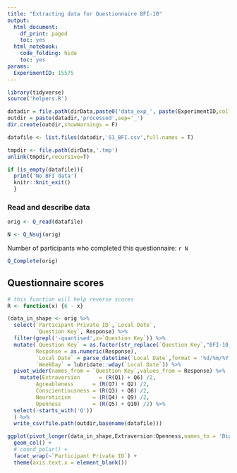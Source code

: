 ```yaml
---
title: "Extracting data for Questionnaire BFI-10"
output:
  html_document:
    df_print: paged
    toc: yes
  html_notebook:
    code_folding: hide
    toc: yes
params:
  ExperimentID: 15575
---
```


<!-- # This is the Blursday database paper source code. -->
<!-- # This code was used to prepare the following article: -->
<!-- # XXX Ref. to add XXX -->
<!-- # -->
<!-- # The live application of the server can be accessed at  -->
<!-- # https://dnacombo.shinyapps.io/Blursday/ -->
<!-- # This code is publicly available at -->
<!-- # https://github.com/dnacombo/TSDshiny -->

<!-- #     Copyright (C) 2021  Maximilien Chaumon -->
<!-- # -->
<!-- #     This program is free software: you can redistribute it and/or modify -->
<!-- #     it under the terms of the GNU General Public License as published by -->
<!-- #     the Free Software Foundation, either version 3 of the License, or -->
<!-- #     (at your option) any later version. -->
<!-- # -->
<!-- #     This program is distributed in the hope that it will be useful, -->
<!-- #     but WITHOUT ANY WARRANTY; without even the implied warranty of -->
<!-- #     MERCHANTABILITY or FITNESS FOR A PARTICULAR PURPOSE.  See the -->
<!-- #     GNU General Public License for more details. -->
<!-- # -->
<!-- #     You should have received a copy of the GNU General Public License -->
<!-- #     along with this program.  If not, see <http://www.gnu.org/licenses/>. -->

```r
library(tidyverse)
source('helpers.R')
```

```r

datadir = file.path(dirData,paste0('data_exp_', paste(ExperimentID,collapse='-'), '_', ExperimentName[1]))
outdir = paste(datadir,'processed',sep='_')
dir.create(outdir,showWarnings = F)

datafile <- list.files(datadir,'S1_BFI.csv',full.names = T)

tmpdir <- file.path(dirData,'.tmp')
unlink(tmpdir,recursive=T)

if (is_empty(datafile)){
  print('No BFI data')
  knitr::knit_exit()
  }
```

### Read and describe data

```r

orig <- Q_read(datafile)

N <- Q_Nsuj(orig)


```

Number of participants who completed this questionnaire:
`r N`

```r

Q_Complete(orig)

```

## Questionnaire scores

```r

# this function will help reverse scores
R <- function(x) {6 - x}

(data_in_shape <- orig %>%
  select(`Participant Private ID`,`Local Date`,
         `Question Key`, Response) %>%
  filter(grepl('-quantised',x=`Question Key`)) %>%
  mutate(`Question Key` = as.factor(str_replace(`Question Key`,"BFI-10_([0-9]+)-quantised",'Q\\1')),
         Response = as.numeric(Response),
         `Local Date` = parse_datetime(`Local Date`,format = '%d/%m/%Y %H:%M:%S'),
         `WeekDay` = lubridate::wday(`Local Date`)) %>%
  pivot_wider(names_from = `Question Key`,values_from = Response) %>%
    mutate(Extraversion      = (R(Q1) + Q6) /2,
         Agreableness      = (R(Q7) + Q2) /2,
         Conscientiousness = (R(Q3) + Q8) /2,
         Neuroticism       = (R(Q4) + Q9) /2,
         Openness          = (R(Q5) + Q10) /2) %>%
  select(-starts_with('Q'))
  ) %>%
  write_csv(file.path(outdir,basename(datafile)))

```


```r
ggplot(pivot_longer(data_in_shape,Extraversion:Openness,names_to = 'BigFive', values_to = 'Score'),aes(x=BigFive,y=Score,fill=BigFive,group=`Participant Private ID`)) +
  geom_col() +
  # coord_polar() +
  facet_wrap(~`Participant Private ID`) +
  theme(axis.text.x = element_blank())
```